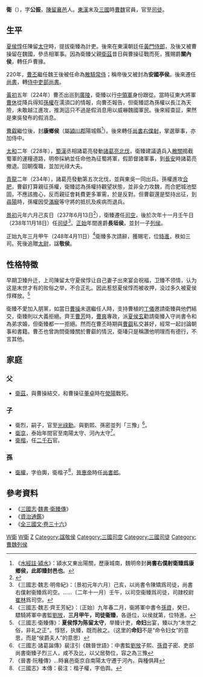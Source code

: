 '''衛{{Ruby|臻|-{zh-cn:zhēn; zh-tw:ㄓㄣ}-}}'''（{{bd|？||？|catIdx=W衛}}），字'''公振'''，[[陳留|陳留]][[襄邑|襄邑]]人。[[東漢|東漢]]末及[[三國|三國]]時[[曹魏|曹魏]]官員，官至[[司徒|司徒]]。

==生平==
[[夏侯惇|夏侯惇]]任陳留[[太守|太守]]時，提拔衛臻為計吏。後來在東漢朝廷任[[黃門侍郎|黃門侍郎]]，及後又被曹操留在魏國，參丞相軍事。因為衛臻父親[[衛茲|衛茲]]昔日與曹操征戰而死，獲賜爵'''關內侯'''，轉任戶曹掾。

220年，[[曹丕|曹丕]]繼任魏王後被任命為[[散騎常侍|散騎常侍]]；稱帝後又被封為'''安國亭侯'''。後來遷任[[尚書|尚書]]，轉[[侍中|侍中]][[吏部尚書|吏部尚書]]。

[[黃初|黃初]]五年（224年）曹丕出巡到[[廣陵|廣陵]]，衛臻以行[[中領軍|中領軍]]身份跟從。當時征東大將軍[[曹休|曹休]]從降兵得知[[孫權|孫權]]在濡須口的情報，向曹丕報告，但衛臻認為孫權以長江為天險，未敢越江進攻，推測這只不過是假消息用以威嚇魏國軍民。後來經查証，果然是東吳發布的假消息。

[[曹叡|曹叡]]繼位後，封'''康鄉侯'''（屬[[潁川郡|潁川郡]]陽城縣<ref>《[[s:水經注/22|水經註·潁水]]》：潁水又東出陽關，歷康城南，魏明帝封'''尚書右僕射衛臻爲康鄉侯，此即臻封邑也'''。</ref>）。後來轉任[[尚書右僕射|尚書右僕射]]，掌選舉事，亦加侍中。

[[太和_(曹叡)|太和]]二年（228年），[[蜀漢|蜀漢]]丞相諸葛亮發動[[北伐|諸葛亮北伐]]，衛臻建議遺兵入[[散關|散關]]搗截蜀軍的運糧道路，明帝採納並任命他為征蜀將軍，假節督諸軍事，到[[長安|長安]]時諸葛亮撤退。回朝復職，並加光祿大夫。

[[青龍|青龍]]二年（234年），諸葛亮發動第五次北伐，並與東吳一同出兵。孫權進攻[[合肥|合肥]]，曹叡打算親征孫權，衛臻認為孫權持觀望狀態，並非全力攻魏，而合肥城池堅固，不應該擔心，反而親征會耗費更多軍需，於是反對。但曹叡還是堅持出征，到[[尋陽|尋陽]]時，孫權因受[[滿寵|滿寵]]等守將的抵抗及疾病而退兵。

[[景初|景初]]元年六月己亥日（237年6月13日<ref>{{Cite web |url=https://sinocal.sinica.edu.tw/ |title=兩千年中西曆換算 |access-date=2021-05-15 |archive-date=2020-09-05 |archive-url=https://web.archive.org/web/20200905100422/https://sinocal.sinica.edu.tw/ |dead-url=no }}</ref>），衛臻遷任[[司空|司空]]，後於次年十一月壬午日（238年11月18日）任[[司徒|司徒]]<ref>《三國志·魏志·明帝紀》：〔景初元年六月〕己亥，以尚書令陳矯爲司徒，尚書右僕射衞臻爲司空。……〔二年十一月〕壬午，以司空衞臻爲司徒，司隷校尉[[崔林|崔林]]爲司空。</ref>。[[正始_(曹魏)|正始]]年間進爵'''長垣侯'''，並封一子[[列侯|列侯]]。

正始九年三月甲午（248年4月11日）<ref>《三國志·魏志·齊王芳紀》：〔正始〕九年春二月，衞將軍中書令[[孫資|孫資]]，癸巳，驃騎將軍中書監[[劉放|劉放]]，'''三月甲午，司徒衞臻'''，各遜位，以侯就第，位特進。</ref>衛臻多次請辭，獲賜宅，位[[特進|特進]]，秩如三司。死後追贈[[太尉|太尉]]，諡'''敬侯'''。

==性格特徵==
早期卫臻升迁，上司陳留太守夏侯惇让自己妻子出來宴会祝福，卫臻不领情，认为这是末世才有的败俗之举，不合正礼。因此惹怒夏侯惇而被收押，没过多久被夏侯惇釋放。<ref>《三國志·衛臻傳》：'''夏侯惇为陈留太守'''，举臻计吏，'''命妇'''出宴，臻以为“末世之俗，非礼之正”。惇怒，执臻，既而赦之。（这里的'''命妇'''不是“命令妇女”的意思，而是“侯爵夫人”的意思）</ref>

衛臻不愛加入朋黨，如當日[[曹操|曹操]]未選繼任人時，支持曹植的[[丁儀|丁儀]]邀請衛臻與他們結交，衛臻則以大義拒絕。齊王[[曹芳|曹芳]]時，[[曹爽|曹爽]]專政，派[[夏侯玄|夏侯玄]]勸請衛臻入守尚書令和為弟求婚，但衛臻都一一拒絕。然而在曹丕時期與[[曹叡|曹叡]]私交甚好，經常一起討論朝事和書籍。曹丕也曾詢問衛臻關於曹叡的情況，衛瑧只是稱讚他明理而有德行，不言其他。

== 家庭 ==
=== 父 ===
*[[衛茲|衛茲]]，與曹操結交，和曹操征[[董卓|董卓]]時在[[滎陽|滎陽]]戰死。

=== 子 ===
*衛烈，嗣子，官至[[光祿勳|光祿勳]]。與劉熙、孫密並列「三豫」<ref>《三國志·諸葛誕傳》裴注引《魏晉世語》：中書監[[劉放|劉放]]子熙、[[孫資|孫資]]子密、吏部尚書衛臻子烈三人，咸不及比，以父居勢位，容之為三豫</ref>。
*[[衛京|衛京]]，泰始年間官至南陽太守、河內太守<ref>《晉書·阮種傳》...時襄邑衛京自南陽太守遷于河內，與種俱拜</ref>。
*[[衛楷|衛楷]]，任[[二千石|二千石]]官。

=== 孫 ===
*[[衛權|衛權]]，字伯輿，衛楷子<ref>《三國志》本傳：裴注：楷子權，字伯舆。</ref>，[[晉惠帝|晉惠帝]]時任[[尚書郎|尚書郎]]。

== 參考資料 ==
*《[[三國志|三國志]]·[[s:三國志/卷22#衛臻|魏書·衛臻傳]]》
*《[[資治通鑑|資治通鑑]]》
*《[[s:全三國文/卷36#衛臻|全三國文·卷三十六]]》

{{start box}}
{{s-before|[[陳群_(三國)|陳群]]}}
{{s-title|[[曹魏|曹魏]][[司空|司空]]|237年－238年}}
{{s-after|[[崔林|崔林]]}}
{{end box}}
{{三国志}}
[[Category:東漢政治人物|W衛]]
[[Category:曹魏政治人物|W衛]]
[[Category:衛姓|Z]]
[[Category:諡敬侯|Category:諡敬侯]]
[[Category:三國司空|Category:三國司空]]
[[Category:三國司徒|Category:三國司徒]]
[[Category:曹魏列侯|Category:曹魏列侯]]